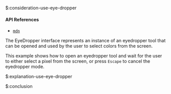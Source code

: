 $:consideration-use-eye-dropper

#### API References

- [`mdn`](https://developer.mozilla.org/en-US/docs/Web/API/EyeDropper_API)

The EyeDropper interface represents an instance of an eyedropper tool that can be opened and used by the user to select colors from the screen.

This example shows how to open an eyedropper tool and wait for the user to either select a pixel from the screen, or press `Escape` to cancel the eyedropper mode.



$:explanation-use-eye-dropper



$:conclusion


